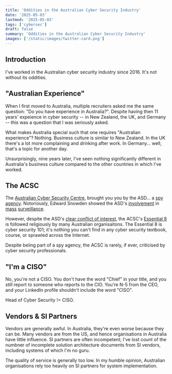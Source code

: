 ```yaml
---
title: 'Oddities in the Australian Cyber Security Industry'
date: '2025-05-03'
lastmod: '2025-05-03'
tags: ['cybersec']
draft: false
summary: 'Oddities in the Australian Cyber Security Industry'
images: ['/static/images/twitter-card.png']
---
```


## Introduction

I've worked in the Australian cyber security industry since 2016. It's not without its oddities. 

## "Australian Experience"

When I first moved to Australia, multiple recruiters asked me the same question: "Do you have experience in Australia?". Despite having then 11 years' expeience in cyber security -- in New Zealand, the UK, and Germany -- this was a question that I was seriously asked. 

What makes Australia special such that one requires "Australian experience"? Nothing. Business culture is similar to New Zealand. In the UK there's a lot more complaining and drinking after work. In Germany... well, that's a topic for another day.

Unsurprisingly, nine years later, I've seen nothing significantly different in Australia's business culture compared to the other countries in which I've worked. 

## The ACSC

The [Australian Cyber Security Centre](https://www.cyber.gov.au), brought you you by the ASD... a [spy agency](https://www.asd.gov.au/about/accountability-governance/publications/asd-corporate-plan-2021-22/asds-purpose). Notoriously, Edward Snowden showed the ASD's [involvement](https://www.crikey.com.au/2019/07/09/australian-signals-directorate-book/) in [mass](https://www.smh.com.au/politics/federal/edward-snowden-documents-reveal-indonesian-phone-networks-penetrated-by-australian-spies-20140216-32tyu.html) [surveillance](https://www.abc.net.au/news/2014-05-14/documents-reveal-new-details-in-australias-bid-for-nsa-spy-help/5453764).

However, despite the ASD's [clear conflict of interest](https://www.schneier.com/essays/archives/2009/03/who_should_be_in_cha.html), the ACSC's [Essential 8](https://www.cyber.gov.au/resources-business-and-government/essential-cybersecurity/essential-eight) is followed religiously by many Australian organisaitons. The Essential 8 is cyber security 101; it's nothing you can't find in any cyber security textbook, course, or sprawled across the Internet. 
                                                                                                                                              
Despite beiing part of a spy agency, the ACSC is rarely, if ever, criticised by cyber security professionals.                                                                                                                                                                              
## "I'm a CISO"

No, you're not a CISO. You don't have the word "Chief" in your title, and you still report to someone who reports to the CIO. You're N-5 from the CEO, and your LinkedIn profile shouldn't include the word "CISO".

Head of Cyber Security != CISO. 

## Vendors & SI Partners

Vendors are generally awful. In Australia, they're even worse because they can be. Many vendors are from the US, and hence organisations in Australia have little influence. SI partners are often incompetent; I've lost count of the numbner of incomplete solution architecture documents from SI vendors, including systems of which I'm no guru. 

The quality of service is generally too low. In my humble opinion, Australian organisations rely too heavily on SI partners for system implementation. 

                                                                                                                                             
